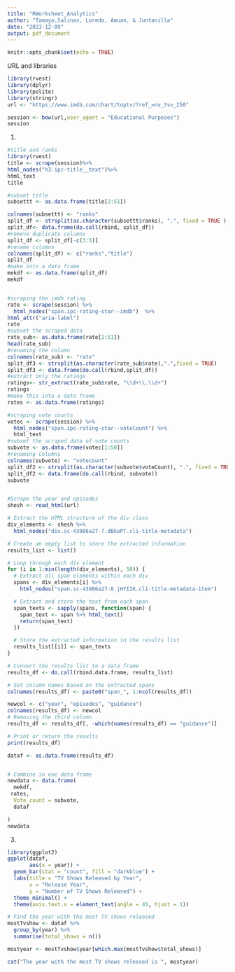 ```yaml
---
title: "RWorksheet_Analytics"
author: "Tamayo,Salinas, Loredo, Amuan, & Juntanilla"
date: "2023-12-09"
output: pdf_document
---
```


```r
knitr::opts_chunk$set(echo = TRUE)
```
URL and libraries
```r
library(rvest)
library(dplyr)
library(polite)
library(stringr)
url <- "https://www.imdb.com/chart/toptv/?ref_=nv_tvv_250"

session <- bow(url,user_agent = "Educational Purposes")
session

```
1.
```r
#title and ranks
library(rvest)
title <- scrape(session)%>%
html_nodes("h3.ipc-title__text")%>%
html_text
title

#subset title
subsettt <- as.data.frame(title[2:51])

colnames(subsettt) <- "ranks"
split_df <- strsplit(as.character(subsettt$ranks), ".", fixed = TRUE )
split_df<- data.frame(do.call(rbind, split_df))
#remove duplicate columns
split_df <- split_df[-c(3:5)]
#rename columns
colnames(split_df) <- c("ranks","title") 
split_df
#make into a data frame
mekdf <- as.data.frame(split_df)
mekdf


#scraping the imdb rating
rate <- scrape(session) %>%
  html_nodes("span.ipc-rating-star--imdb")  %>%
html_attr("aria-label")
rate
#subset the scraped data
rate_sub<- as.data.frame(rate[2:51])
head(rate_sub)
#renaming the column
colnames(rate_sub) <- "rate"
split_df3 <- strsplit(as.character(rate_sub$rate),".",fixed = TRUE)
split_df3 <- data.frame(do.call(rbind,split_df))
#extract only the ratings
ratings<- str_extract(rate_sub$rate, "\\d+\\.\\d+")
ratings
#make this into a data frame
rates <- as.data.frame(ratings)

#scraping vote counts
votec <- scrape(session) %>%
  html_nodes("span.ipc-rating-star--voteCount") %>%
  html_text
#subset the scraped data of vote counts
subvote <- as.data.frame(votec[1:50])
#renaming columns
colnames(subvote) <- "votecount"
split_df2 <- strsplit(as.character(subvote$voteCount), ".", fixed = TRUE )
split_df2 <- data.frame(do.call(rbind, subvote))
subvote


#Scrape the year and episodes
shesh <- read_html(url)

# Extract the HTML structure of the div class
div_elements <- shesh %>%
  html_nodes("div.sc-43986a27-7.dBkaPT.cli-title-metadata")

# Create an empty list to store the extracted information
results_list <- list()

# Loop through each div element
for (i in 1:min(length(div_elements), 50)) {
  # Extract all span elements within each div
  spans <- div_elements[i] %>%
    html_nodes("span.sc-43986a27-8.jHYIIK.cli-title-metadata-item")

  # Extract and store the text from each span
  span_texts <- sapply(spans, function(span) {
    span_text <- span %>% html_text()
    return(span_text)
  })

  # Store the extracted information in the results list
  results_list[[i]] <- span_texts
}

# Convert the results list to a data frame 
results_df <- do.call(rbind.data.frame, results_list)

# Set column names based on the extracted spans 
colnames(results_df) <- paste0("span_", 1:ncol(results_df))

newcol <- c("year", "episodes", "guidance")
colnames(results_df) <- newcol
# Removing the third column
results_df <- results_df[, -which(names(results_df) == "guidance")]

# Print or return the results
print(results_df)

dataf <- as.data.frame(results_df)


# Combine in one data frame
newdata <- data.frame(
  mekdf,
 rates,
  Vote_count = subvote,
  dataf

)
newdata
```
3.
```r
library(ggplot2)
ggplot(dataf, 
       aes(x = year)) +
  geom_bar(stat = "count", fill = "darkblue") +
  labs(title = "TV Shows Released by Year",
       x = "Release Year",
       y = "Number of TV Shows Released") +
  theme_minimal() +
  theme(axis.text.x = element_text(angle = 45, hjust = 1)) 

# Find the year with the most TV shows released
mostTvshow <- dataf %>%
  group_by(year) %>%
  summarise(total_shows = n())

mostyear <- mostTvshow$year[which.max(mostTvshow$total_shows)]

cat("The year with the most TV shows released is ", mostyear)

```




